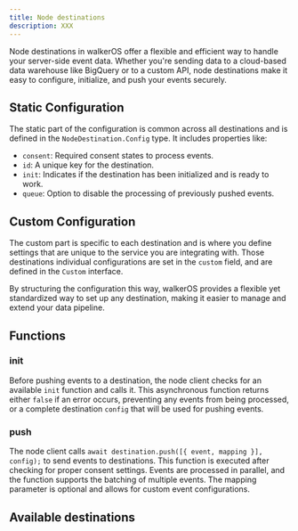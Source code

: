 ```yaml
---
title: Node destinations
description: XXX
---
```


Node destinations in walkerOS offer a flexible and efficient way to handle your
server-side event data. Whether you're sending data to a cloud-based data
warehouse like BigQuery or to a custom API, node destinations make it easy to
configure, initialize, and push your events securely.

## Static Configuration

The static part of the configuration is common across all destinations and is
defined in the `NodeDestination.Config` type. It includes properties like:

- `consent`: Required consent states to process events.
- `id`: A unique key for the destination.
- `init`: Indicates if the destination has been initialized and is ready to
  work.
- `queue`: Option to disable the processing of previously pushed events.

## Custom Configuration

The custom part is specific to each destination and is where you define settings
that are unique to the service you are integrating with. Those destinations
individual configurations are set in the `custom` field, and are defined in the
`Custom` interface.

By structuring the configuration this way, walkerOS provides a flexible yet
standardized way to set up any destination, making it easier to manage and
extend your data pipeline.

## Functions

### init

Before pushing events to a destination, the node client checks for an available
`init` function and calls it. This asynchronous function returns either `false`
if an error occurs, preventing any events from being processed, or a complete
destination `config` that will be used for pushing events.

### push

The node client calls `await destination.push([{ event, mapping }], config);` to
send events to destinations. This function is executed after checking for proper
consent settings. Events are processed in parallel, and the function supports
the batching of multiple events. The mapping parameter is optional and allows
for custom event configurations.

## Available destinations


<DocCardList />
